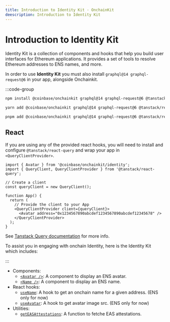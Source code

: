 ```yaml
---
title: Introduction to Identity Kit · OnchainKit
deescription: Introduction to Identity Kit
---
```


# Introduction to Identity Kit

Identity Kit is a collection of components and hooks that help you build user interfaces for Ethereum applications.
It provides a set of tools to resolve Ethereum addresses to ENS names, and more.

In order to use **Identity Kit** you must also install `graphql@14 graphql-request@6` in your app, alongside Onchainkit.

:::code-group

```bash [npm]
npm install @coinbase/onchainkit graphql@14 graphql-request@6 @tanstack/react-query@5.x
```

```bash [yarn]
yarn add @coinbase/onchainkit graphql@14 graphql-request@6 @tanstack/react-query@5.x
```

```bash [pnpm]
pnpm add @coinbase/onchainkit graphql@14 graphql-request@6 @tanstack/react-query@5.x
```

## React

If you are using any of the provided react hooks, you will need to install and configure `@tanstack/react-query` and wrap your app in `<QueryClientProvider>`.

```tsx
import { Avatar } from '@coinbase/onchainkit/identity';
import { QueryClient, QueryClientProvider } from '@tanstack/react-query';

// Create a client
const queryClient = new QueryClient();

function App() {
  return (
    // Provide the client to your App
    <QueryClientProvider client={queryClient}>
      <Avatar address="0x1234567890abcdef1234567890abcdef12345678" />
    </QueryClientProvider>
  );
}
```

See [Tanstack Query documentation](https://tanstack.com/query/v5/docs/framework/react/quick-start) for more info.

To assist you in engaging with onchain Identity, here is the Identity Kit which includes:

:::

- Components:
  - [`<Avatar />`](/identity/avatar): A component to display an ENS avatar.
  - [`<Name />`](/identity/name): A component to display an ENS name.
- React hooks:
  - [`useName`](/identity/use-name): A hook to get an onchain name for a given address. (ENS only for now)
  - [`useAvatar`](/identity/use-avatar): A hook to get avatar image src. (ENS only for now)
- Utilities:
  - [`getEASAttestations`](/identity/get-eas-attestations): A function to fetche EAS attestations.
